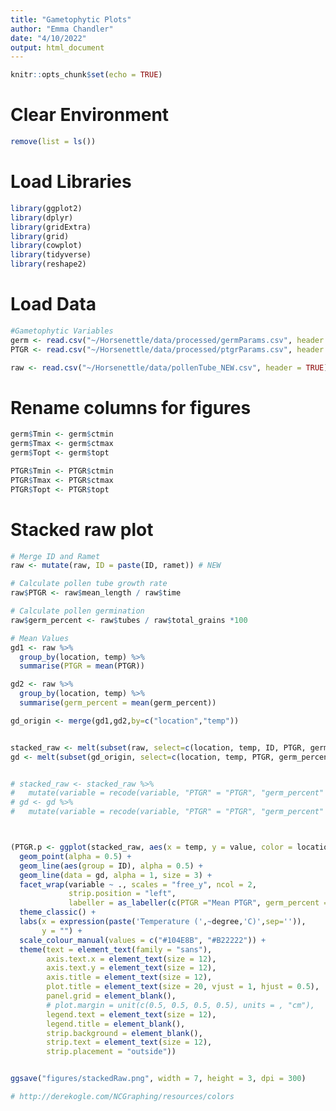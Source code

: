```yaml
---
title: "Gametophytic Plots"
author: "Emma Chandler"
date: "4/10/2022"
output: html_document
---
```


```r
knitr::opts_chunk$set(echo = TRUE)
```

# Clear Environment
```r
remove(list = ls())
```


# Load Libraries
```r
library(ggplot2)
library(dplyr)
library(gridExtra)
library(grid)
library(cowplot)
library(tidyverse)
library(reshape2)
```

# Load Data
```r
#Gametophytic Variables
germ <- read.csv("~/Horsenettle/data/processed/germParams.csv", header = TRUE)
PTGR <- read.csv("~/Horsenettle/data/processed/ptgrParams.csv", header = TRUE)

raw <- read.csv("~/Horsenettle/data/pollenTube_NEW.csv", header = TRUE)


```

# Rename columns for figures
```r
germ$Tmin <- germ$ctmin
germ$Tmax <- germ$ctmax
germ$Topt <- germ$topt

PTGR$Tmin <- PTGR$ctmin
PTGR$Tmax <- PTGR$ctmax
PTGR$Topt <- PTGR$topt
```



# Stacked raw plot
```r
# Merge ID and Ramet
raw <- mutate(raw, ID = paste(ID, ramet)) # NEW

# Calculate pollen tube growth rate
raw$PTGR <- raw$mean_length / raw$time

# Calculate pollen germination
raw$germ_percent <- raw$tubes / raw$total_grains *100

# Mean Values
gd1 <- raw %>% 
  group_by(location, temp) %>% 
  summarise(PTGR = mean(PTGR))

gd2 <- raw %>% 
  group_by(location, temp) %>% 
  summarise(germ_percent = mean(germ_percent))

gd_origin <- merge(gd1,gd2,by=c("location","temp"))


stacked_raw <- melt(subset(raw, select=c(location, temp, ID, PTGR, germ_percent)), id.var= c("location", "temp", "ID"))
gd <- melt(subset(gd_origin, select=c(location, temp, PTGR, germ_percent)), id.var= c("location", "temp"))


# stacked_raw <- stacked_raw %>%
#   mutate(variable = recode(variable, "PTGR" = "PTGR", "germ_percent" = "Percent Germination"))
# gd <- gd %>% 
#   mutate(variable = recode(variable, "PTGR" = "PTGR", "germ_percent" = "Percent Germination"))



(PTGR.p <- ggplot(stacked_raw, aes(x = temp, y = value, color = location)) +
  geom_point(alpha = 0.5) +
  geom_line(aes(group = ID), alpha = 0.5) +
  geom_line(data = gd, alpha = 1, size = 3) +
  facet_wrap(variable ~ ., scales = "free_y", ncol = 2,
             strip.position = "left",
             labeller = as_labeller(c(PTGR ="Mean PTGR", germ_percent = "Percent Germination"))) +
  theme_classic() +
  labs(x = expression(paste('Temperature (',~degree,'C)',sep='')),
       y = "") +
  scale_colour_manual(values = c("#104E8B", "#B22222")) +
  theme(text = element_text(family = "sans"), 
        axis.text.x = element_text(size = 12), 
        axis.text.y = element_text(size = 12),
        axis.title = element_text(size = 12),
        plot.title = element_text(size = 20, vjust = 1, hjust = 0.5),
        panel.grid = element_blank(),
        # plot.margin = unit(c(0.5, 0.5, 0.5, 0.5), units = , "cm"),
        legend.text = element_text(size = 12),
        legend.title = element_blank(),
        strip.background = element_blank(),
        strip.text = element_text(size = 12),
        strip.placement = "outside"))


ggsave("figures/stackedRaw.png", width = 7, height = 3, dpi = 300)

# http://derekogle.com/NCGraphing/resources/colors 

```